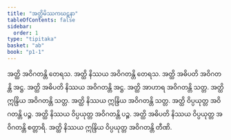 ```yaml
---
title: "အတ္ထိမိဿကဃဋနာ"
tableOfContents: false
sidebar:
  order: 1
type: "tipitaka"
basket: "ab"
book: "p1-1"
---
```



<DynamicBreadcrumb />

<Division number="380" book="p1-1" e="ch" v="36" p="123">

<Paragraph number="1141" book="p1-1">
အတ္ထိ အဝိဂတန္တိ တေရသ. အတ္ထိ နိဿယ အဝိဂတန္တိ တေရသ. အတ္ထိ အဓိပတိ အဝိဂတန္တိ အဋ္ဌ. အတ္ထိ အဓိပတိ နိဿယ အဝိဂတန္တိ အဋ္ဌ. အတ္ထိ အာဟာရ အဝိဂတန္တိ သတ္တ. အတ္ထိ ဣန္ဒြိယ အဝိဂတန္တိ သတ္တ. အတ္ထိ နိဿယ ဣန္ဒြိယ အဝိဂတန္တိ သတ္တ. အတ္ထိ ဝိပ္ပယုတ္တ အဝိဂတန္တိ ပဉ္စ. အတ္ထိ နိဿယ ဝိပ္ပယုတ္တ အဝိဂတန္တိ ပဉ္စ. အတ္ထိ အဓိပတိ နိဿယ ဝိပ္ပယုတ္တ အဝိဂတန္တိ စတ္တာရိ. အတ္ထိ နိဿယ ဣန္ဒြိယ ဝိပ္ပယုတ္တ အဝိဂတန္တိ တီဏိ.
</Paragraph>
</Division>